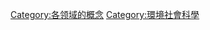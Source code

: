 {{Commons}}
{{Cat main|Environmental social science}}

[[Category:各领域的概念|Category:各领域的概念]]
[[Category:環境社會科學|Category:環境社會科學]]